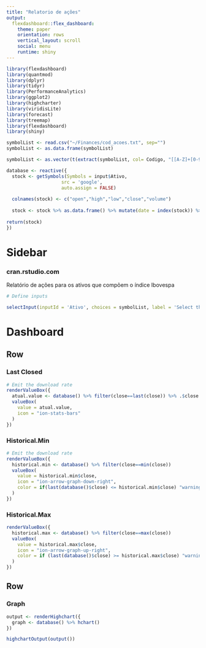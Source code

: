 ```yaml
---
title: "Relatorio de ações"
output: 
  flexdashboard::flex_dashboard:
    theme: paper
    orientation: rows
    vertical_layout: scroll
    social: menu
    runtime: shiny
---
```


```r

library(flexdashboard)
library(quantmod)
library(dplyr)
library(tidyr)
library(PerformanceAnalytics)
library(ggplot2)
library(highcharter)
library(viridisLite)
library(forecast)
library(treemap)
library(flexdashboard)
library(shiny)

symbolList <- read.csv("~/Finances/cod_acoes.txt", sep="")  
symbolList <- as.data.frame(symbolList)

symbolList <- as.vector(t(extract(symbolList, col= Codigo, "[[A-Z]+[0-9]]"))) %>% paste0("BVMF:",.)

database <- reactive({
  stock <- getSymbols(Symbols = input$Ativo,
                    src = 'google', 
                    auto.assign = FALSE)
  
  colnames(stock) <- c("open","high","low","close","volume")
  
  stock <- stock %>% as.data.frame() %>% mutate(date = index(stock)) %>%   drop_na() %>% mutate(valuation = ave(.$close, FUN = function(y) c(0, diff(y))), daily.return = as.vector(dailyReturn(stock)))
  
return(stock)
})

```

Sidebar {.sidebar}
=======================================================================

### cran.rstudio.com

Relatório de ações para os ativos que compõem o índice Ibovespa

```r

# Define inputs

selectInput(inputId = 'Ativo', choices = symbolList, label = 'Select the stock to analyze', selected = "BBAS3.SA")

```

Dashboard
=======================================================================

Row
-----------------------------------------------------------------------


### Last Closed {.value-box}

```r

# Emit the download rate
renderValueBox({
  atual.value <- database() %>% filter(close==last(close)) %>% .$close
  valueBox(
    value = atual.value,
    icon = "ion-stats-bars"
  )
})
```

### Historical.Min {.value-box}

```r

# Emit the download rate
renderValueBox({
  historical.min <- database() %>% filter(close==min(close))
  valueBox(
    value = historical.min$close,
    icon = "ion-arrow-graph-down-right",
    color = if(last(database()$close) <= historical.min$close) "warning" else "primary"
  )
})
```

### Historical.Max {.value-box}

```r

renderValueBox({
  historical.max <- database() %>% filter(close==max(close))
  valueBox(
    value = historical.max$close,
    icon = "ion-arrow-graph-up-right",
    color = if (last(database()$close) >= historical.max$close) "warning" else "primary"
  )
})
```


Row
-----------------------------------------------------------------------

### Graph

```r

output <- renderHighchart({
  graph <- database() %>% hchart()
})

highchartOutput(output())

```

<!-- Row -->
<!-- ----------------------------------------------------------------------- -->

<!-- ### Resume -->

<!-- ```{r} -->

<!-- renderTable({ -->
<!-- tab <- database() %>% -->
<!--   mutate(ano = format(date,'%Y'), up = c(((.$close[2:length(.$close)]-.$close[1:length(.$close)-1])>0),"NA")) %>% group_by(ano) %>% -->
<!--   summarise(Open = first(open), Close = last(close), Min. = round(min(close,na.rm = TRUE),2), Max. = max(close,na.rm = TRUE), number.ups = sum(up=='TRUE'), number.downs = sum(up=='FALSE')) %>% -->
<!--   ungroup() %>% left_join(.,mutate(as.data.frame(round(annualReturn(database),3)), ano = format(index(annualReturn(database())), '%Y'))) %>% -->
<!--   knitr::kable() -->
<!-- }) -->
<!-- ``` -->

